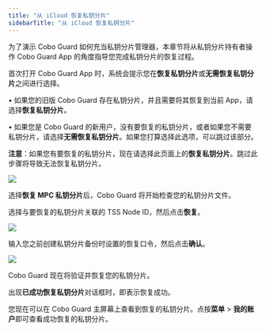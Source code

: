 ```yaml
---
title: "从 iCloud 恢复私钥分片"
sidebarTitle: "从 iCloud 恢复私钥分片"
---
```


为了演示 Cobo Guard 如何充当私钥分片管理器，本章节将从私钥分片持有者操作 Cobo Guard App 的角度指导您完成私钥分片的恢复过程。

首次打开 Cobo Guard App 时，系统会提示您在**恢复私钥分片**或**无需恢复私钥分片**之间进行选择。

• 如果您的旧版 Cobo Guard 存在私钥分片，并且需要将其恢复到当前 App，请选择**恢复私钥分片**。

• 如果您是 Cobo Guard 的新用户，没有要恢复的私钥分片，或者如果您不需要私钥分片，请选择**无需恢复私钥分片**。如果您打算选择此选项，可以跳过该部分。

**注意**：如果您有要恢复的私钥分片，现在请选择此页面上的**恢复私钥分片**。跳过此步骤将导致无法恢复私钥分片。

<img src="/cn/images/cobo-guard/common/6.png" className="screenshot_nav_bar"></img>

选择**恢复 MPC 私钥分片**后，Cobo Guard 将开始检查您的私钥分片文件。

选择与要恢复的私钥分片关联的 TSS Node ID，然后点击**恢复**。

<img src="/cn/images/cobo-guard/common/7.png" className="screenshot_nav_bar"></img>

输入您之前创建私钥分片备份时设置的恢复口令，然后点击**确认**。

<img src="/cn/images/cobo-guard/common/8.png" className="screenshot_nav_bar"></img>

Cobo Guard 现在将验证并恢复您的私钥分片。

出现**已成功恢复私钥分片**对话框时，即表示恢复成功。

您现在可以在 Cobo Guard 主屏幕上查看到恢复的私钥分片。点按**菜单** > **我的账户**即可查看成功恢复的私钥分片。